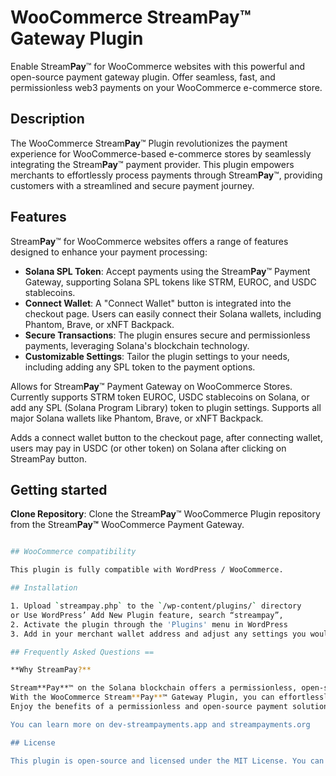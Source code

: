 # WooCommerce Stream**Pay**™ Gateway Plugin

Enable Stream**Pay**™ for WooCommerce websites with this powerful and open-source payment gateway plugin. Offer seamless, fast, and permissionless web3 payments on your WooCommerce e-commerce store.

## Description 

The WooCommerce Stream**Pay**™ Plugin revolutionizes the payment experience for WooCommerce-based e-commerce stores by seamlessly integrating the Stream**Pay**™ payment provider. This plugin empowers merchants to effortlessly process payments through Stream**Pay**™, providing customers with a streamlined and secure payment journey.

## Features

Stream**Pay**™ for WooCommerce websites offers a range of features designed to enhance your payment processing:

- **Solana SPL Token**: Accept payments using the Stream**Pay**™ Payment Gateway, supporting Solana SPL tokens like STRM, EUROC, and USDC stablecoins.
- **Connect Wallet**: A "Connect Wallet" button is integrated into the checkout page. Users can easily connect their Solana wallets, including Phantom, Brave, or xNFT Backpack.
- **Secure Transactions**: The plugin ensures secure and permissionless payments, leveraging Solana's blockchain technology.
- **Customizable Settings**: Tailor the plugin settings to your needs, including adding any SPL token to the payment options.

Allows for Stream**Pay**™ Payment Gateway on WooCommerce Stores. Currently supports STRM token EUROC, USDC stablecoins on Solana, or add any SPL (Solana Program Library) token to plugin settings. Supports all major Solana wallets like Phantom, Brave, or xNFT Backpack.

Adds a connect wallet button to the checkout page, after connecting wallet, users may pay in USDC (or other token) on Solana after clicking on StreamPay button.

## Getting started

**Clone Repository**: Clone the Stream**Pay**™ WooCommerce Plugin repository from the Stream**Pay™** WooCommerce Payment Gateway.

   ```bash https://github.com/stream-protocol/woocommerce-payment-gateway.git

## WooCommerce compatibility

This plugin is fully compatible with WordPress / WooCommerce.

## Installation

1. Upload `streampay.php` to the `/wp-content/plugins/` directory
or Use WordPress’ Add New Plugin feature, search “streampay”,
2. Activate the plugin through the 'Plugins' menu in WordPress
3. Add in your merchant wallet address and adjust any settings you would like

## Frequently Asked Questions ==

**Why StreamPay?**

Stream**Pay**™ on the Solana blockchain offers a permissionless, open-source, and micro-fee solution for merchants to accept cryptocurrency payments on their online stores. It provides an efficient and user-friendly way to cater to cryptocurrency users.
With the WooCommerce Stream**Pay**™ Gateway Plugin, you can effortlessly enable Stream**Pay**™ payments on your WooCommerce-based e-commerce store, providing your customers with a secure and efficient way to make purchases using cryptocurrencies. 
Enjoy the benefits of a permissionless and open-source payment solution, while enhancing your online business's payment processing capabilities.

You can learn more on dev-streampayments.app and streampayments.org

## License

This plugin is open-source and licensed under the MIT License. You can find more details in the project's repository.
